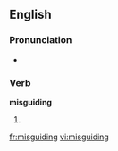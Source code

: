 ==English==

===Pronunciation===
* {{rhymes|aɪdɪŋ}}

===Verb===
'''misguiding'''

# {{third-person singular of|[[misguide]]}}

[[fr:misguiding]]
[[vi:misguiding]]